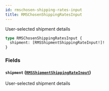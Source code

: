 ```yaml
---
id: rmschosen-shipping-rates-input
title: RMSChosenShippingRatesInput
---
```


User-selected shipment details

```graphql
type RMSChosenShippingRatesInput {
  shipment: [RMSShipmentShippingRateInput!]!
}
```

### Fields

#### `shipment` ([`RMSShipmentShippingRateInput`](../rate-manager-service/inputs/rmsshipment-shipping-rate-input))

User-selected shipment details
